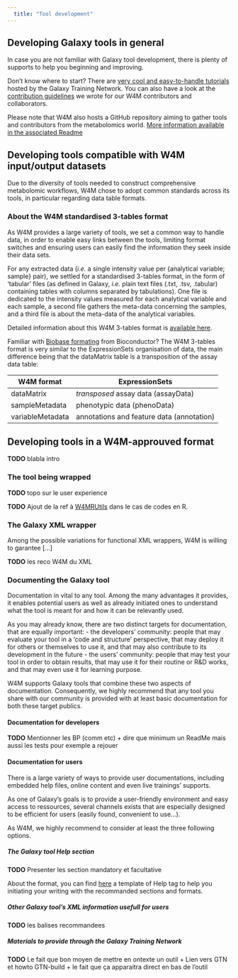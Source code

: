 ---
  title: "Tool development"
---

## Developing Galaxy tools in general

In case you are not familiar with Galaxy tool development, there is plenty of supports to help you beginning and improving.

Don't know where to start? There are 
[very cool and easy-to-handle tutorials](https://training.galaxyproject.org/training-material/topics/dev/#st-tooldev)
hosted by the Galaxy Training Network. You can also have a look at the
[contribution guidelines](https://github.com/workflow4metabolomics/workflow4metabolomics/blob/master/GUIDELINES.md#writing-a-tool)
we wrote for our W4M contributors and collaborators. 

Please note that W4M also hosts a GitHub repository aiming to gather tools and contributors from the metabolomics world. 
[More information available in the associated Readme](https://github.com/workflow4metabolomics/tools-metabolomics)

## Developing tools compatible with W4M input/output datasets

Due to the diversity of tools needed to construct comprehensive metabolomic workflows, W4M chose to adopt common standards across its tools, in particular regarding data table formats.

### About the W4M standardised 3-tables format

As W4M provides a large variety of tools, we set a common way to handle data, in order to
enable easy links between the tools, limiting format switches 
and ensuring users can easily find the information they seek inside their data sets. 

For any extracted data (*i.e.* a single intensity value per {analytical variable; sample} pair), 
we settled for a standardised 3-tables format, in the form of 'tabular' files 
(as defined in Galaxy, *i.e.* plain text files (.txt, .tsv, .tabular) containing tables with columns separated by tabulations).
One file is dedicated to the intensity values measured for each analytical variable and each sample,
a second file gathers the meta-data concerning the samples,
and a third file is about the meta-data of the analytical variables.

Detailed information about this W4M 3-tables format is [available here](https://nextcloud.inrae.fr/s/qLkNZRf84QQ5YLY). 

Familiar with [Biobase formating](https://bioconductor.org/packages/release/bioc/html/Biobase.html) from Bioconductor? 
The W4M 3-tables format is very similar to the ExpressionSets organisation of data, 
the main difference being that the dataMatrix table is a transposition of the assay data table:

| W4M format       | ExpressionSets                            |
|------------------|-------------------------------------------|
| dataMatrix       | *transposed* assay data (assayData)       |
| sampleMetadata   | phenotypic data (phenoData)               |
| variableMetadata | annotations and feature data (annotation) |

## Developing tools in a W4M-approuved format

**TODO** blabla intro

### The tool being wrapped

**TODO** topo sur le user experience

**TODO** Ajout de la ref à [W4MRUtils](https://cran.r-project.org/web/packages/W4MRUtils/index.html) dans le cas de codes en R.


### The Galaxy XML wrapper

Among the possible variations for functional XML wrappers, W4M is willing to garantee [...]

**TODO** les reco W4M du XML

### Documenting the Galaxy tool

Documentation in vital to any tool. Among the many advantages it provides, it enables potential users as well as already initiated ones
to understand what the tool is meant for and how it can be relevantly used.

As you may already know, there are two distinct targets for documentation, that are equally important:
- the developers' community: people that may evaluate your tool in a 'code and structure' perspective, 
that may deploy it for others or themselves to use it, and that may also contribute to its development in the future
- the users' community: people that may test your tool in order to obtain results, that may use it for their routine or R&D works,
and that may even use it for learning purpose. 

W4M supports Galaxy tools that combine these two aspects of documentation. 
Consequently, we highly recommend that any tool you share with our community 
is provided with at least basic documentation for both these target publics.

#### Documentation for developers

**TODO** Mentionner les BP (comm etc) + dire que minimum un ReadMe mais aussi les tests pour exemple a rejouer

#### Documentation for users

There is a large variety of ways to provide user documentations, including embedded help files,
online content and even live trainings' supports.

As one of Galaxy's goals is to provide a user-friendly environment and easy access to ressources, 
several channels exists that are especially designed to be efficient for users 
(easily found, convenient to use...). 

As W4M, we highly recommend to consider at least the three following options.

##### The Galaxy tool Help section

**TODO** Presenter les section mandatory et facultative

About the format, you can find [here](ressources/Help_template.txt)
a template of Help tag to help you initiating your writing with the recommanded sections and formats.

##### Other Galaxy tool's XML information usefull for users

**TODO** les balises recommandees

##### Materials to provide through the Galaxy Training Network

**TODO** Le fait que bon moyen de mettre en ontexte un outil + Lien vers GTN et howto GTN-build + le fait 
que ça apparaitra direct en bas de l'outil 